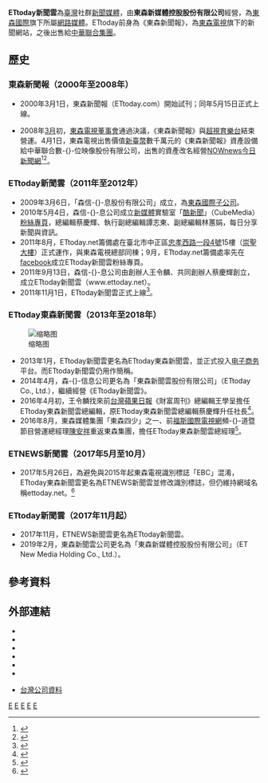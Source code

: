 {{Multiple issues|
{{Prose|time=2020-10-18T07:50:33+00:00}}
{{Trivia|time=2020-10-18T07:50:33+00:00}}
}}
{{noteTA
|G1=IT
|G2=Communication
|1=zh-tw:粉絲專頁;zh-hk:粉絲專頁;zh-cn:专页;
|2=zh-cn:视频;zh-hk:影片;zh-tw:影片;
|3=zh-tw:APP; zh-hk:APP; zh-hans:移动软件应用程序;
|4=zh-cn:网民;zh-hk:網友;zh-tw:網友;
|5=zh-cn:营销;zh-tw:行銷;zh-hk:行銷;
|6=zh-hans:云端;zh-hant:雲端;
|7=森信息;
}}
{{Infobox website
| name             = ETtoday新聞雲
| logo             = ETToady logo.svg
| logo_size        = 200
| logocaption      = 現行網站標誌
| url              = {{url|https://www.ettoday.net}}
| alexa            = {{flag|世界}}： 712（{{as of|2022|01|28|alt=2022年01月}}）<br> {{TWN}}：16（{{as of|2022|01|28|alt=2022年01月}}）<ref name="alexa">{{cite web |url= http://www.alexa.com/siteinfo/ettoday.net |title= Ettoday.net Site Info |publisher= Alexa Internet |accessdate= 2022-01-28 |archive-date= 2021-10-30 |archive-url= https://web.archive.org/web/20181202025722/https://www.alexa.com/siteinfo/ettoday.net |dead-url= no }}</ref>
| commercial       = 否
| type             = 社群新聞網站
| language         = [[中華民國國語|中華民國國語]]
| registration     = 否
| owner            = 東森新媒體控股股份有限公司
| launch_date      = {{start date|2011|11|1}}（{{age in years and days|2011|11|1|age=no}}）
| current_status   = 線上
| location         = {{TWN}}[[臺北市|臺北市]][[大安區_(臺北市)|大安區]]<br>復興南路一段368號8樓
}}
{{Infobox company
| name = 東森新媒體控股股份有限公司
| name_en = ET New Media Holding Co., Ltd.
| logo = ET New Media logo light box 20211106.jpg
| caption = 
| type = [[股份有限公司|股份有限公司]]
| trading_name = ETtoday新聞雲、ETtoday.net
| original_text = 
| other_text = 
| traded_as = 
| com_code = 
| local_code_name = TW
| local_code = 24328949
| fate = 
| predecessor = 森信-{}-息股份有限公司、東森新聞雲股份有限公司
| successor = 
| foundation = {{start date|2011|11|1}}<br>（{{age in years and days|2011|11|1|age=no}}）
| defunct = 
| location = {{ROC-TWN}}<br>[[臺北市|臺北市]][[大安區_(臺北市)|大安區]]復興南路一段368號8樓
| locations = 
| area_served = [[台灣|台灣]]
| founder = [[王令麟|王令麟]]
| key_people = {{ubl|王令麟{{small|（[[董事長|董事長]]）}}|陳安祥{{small|（[[總經理|總經理]]）}}|黃寶慧{{small|（[[執行董事|執行董事]]）}}|林妏純{{small|（[[總編輯|總編輯]]）}}}}
| industry = 網際網路相關業
| services = 新聞內容提供<br>[[新媒體|新媒體]]內容服務
| revenue = 
| operating_income = 
| net_income = 
| aum = <!-- Only used with financial services companies -->
| assets = [[新臺幣|新臺幣]]1,000,000,000元
| equity = 
| owner = 
| num_employees = 700人
| parent = [[東森國際|東森國際]]
| divisions = 
| subsid = ETtoday東森寵物雲、ETtoday家外媒體
| homepage = {{url|https://www.ettoday.net}}<!-- {{URL|example.com}} -->
| capital = [[新臺幣|新臺幣]]600,000,000元
| market_value = 
| P/E ratio = 
| earnings per share = 
| Net asset value = 
| accounting_period = 
| major_shareholder = 
| footnotes = 
}}

{{Distinguish|東森新聞台}}

'''ETtoday新聞雲'''為[[臺灣|臺灣]]社群[[新聞媒體|新聞媒體]]，由'''東森新媒體控股股份有限公司'''經營，為[[東森國際|東森國際]]旗下所屬[[網路媒體|網路媒體]]。ETtoday前身為《東森新聞報》，為[[東森電視|東森電視]]旗下的新聞網站，之後出售給[[中華聯合集團|中華聯合集團]]。

== 歷史 ==
=== 東森新聞報（2000年至2008年） ===
* 2000年3月1日，東森新聞報（ETtoday.com）開始試刊；同年5月15日正式上線。

* 2008年[[2008年3月|3月]]初，[[東森電視|東森電視]][[董事會|董事會]]通過決議，《東森新聞報》與[[超視育樂台|超視育樂台]]結束營運。4月1日，東森電視出售價值[[新臺幣|新臺幣]]數千萬元的《東森新聞報》資產設備給中華聯合數-{}-位映像股份有限公司，出售的資產改名經營[[今日新聞網|NOWnews今日新聞網]]<ref>{{cite news
|author= -{余}-麗姿 |url= http://mag.udn.com/mag/digital/storypage.jsp?f_MAIN_ID=314&f_SUB_ID=2924&f_ART_ID=118484 |title= 東森電子報 中華聯合電訊入主！|accessdate= 2013-08-20 |publisher=[[經濟日報_(台灣)|經濟日報]] |language= zh-tw |date= 2008-04-02}}</ref><ref>{{cite web |author= 蔡慶輝 |url= http://www.nownews.com/2008/04/01/339-2253509.htm |title= 與您同在一起　NOWnews接手ETtoday.com的網路之火 |accessdate= 2013-08-20 |publisher= [[今日新聞網|NOWnews今日新聞網]] |language= zh-tw |date= 2008-04-01 |deadurl= yes |archiveurl= https://web.archive.org/web/20111228032246/http://www.nownews.com/2008/04/01/339-2253509.htm |archivedate= 2011-12-28 }}</ref>。

=== ETtoday新聞雲（2011年至2012年） ===
* 2009年3月6日，「森信-{}-息股份有限公司」成立，為[[東森國際|東森國際]][[子公司|子公司]]。
* 2010年5月4日，森信-{}-息公司成立[[新媒體|新媒體]]實驗室「[[酷新聞|酷新聞]]」（CubeMedia）[[粉絲專頁|粉絲專頁]]，總編輯蔡慶輝、執行副總編輯譚志東、副總編輯林蕙娟，每日分享新聞與資訊。
* 2011年8月，ETtoday.net籌備處在臺北市中正區[[忠孝西路_(臺北市)|忠孝西路一段4號]]15樓（[[崇聖大樓|崇聖大樓]]）正式運作，與東森電視總部同棟；9月，ETtoday.net籌備處率先在[[facebook|facebook]]成立ETtoday新聞雲粉絲專頁。
* 2011年9月13日，森信-{}-息公司由創辦人王令麟、共同創辦人蔡慶輝創立，成立ETtoday新聞雲（www.ettoday.net）。
* 2011年11月1日，ETtoday新聞雲正式上線<ref>{{cite web|author= 蔡慶輝|url= http://www.ettoday.net/news/20111101/4383.htm|title= 我們回來了！讓你就是媒體|date= 2011-11-01|accessdate= 2013-08-20|publisher= ETtoday東森新聞雲|language= zh-tw|archive-date= 2013-09-16|archive-url= https://web.archive.org/web/20130916100439/http://www.ettoday.net/news/20111101/4383.htm|dead-url= no}}</ref>。

=== ETtoday東森新聞雲（2013年至2018年） ===
[[File:ETtoday_News_Live_Broadcast_Center_opening_ceremony_20161205.jpg|缩略图]]
* 2013年1月，ETtoday新聞雲更名為ETtoday東森新聞雲，並正式投入[[电子商务|电子商务]]平台。而ETtoday新聞雲仍用作簡稱。
* 2014年4月，森-{}-信息公司更名為「東森新聞雲股份有限公司」（ETtoday Co., Ltd.），繼續經營《ETtoday新聞雲》。
* 2016年4月初，王令麟找來前[[台灣蘋果日報|台灣蘋果日報]]《財富周刊》總編輯王學呈擔任ETtoday東森新聞雲總編輯，原ETtoday東森新聞雲總編輯蔡慶輝升任社長<ref>{{cite web|author=陳芝彤、林哲良|title=王令麟親自督軍 東森新聞雲大地震|url=http://www.new7.com.tw/NewsView.aspx?t=HIS&i=TXT20160427171151J2S|publisher=《新新聞》第1521期|language=zh-tw|date=2016-04-28|accessdate=2017-02-13|pages=54|archive-url=https://web.archive.org/web/20161103211938/http://www.new7.com.tw/NewsView.aspx?t=HIS&i=TXT20160427171151J2S|archive-date=2016-11-03|dead-url=yes}}</ref>。
* 2016年8月，東森媒體集團「東森四少」之一、前[[福斯國際電視網|福斯國際電視網]]頻-{}-道暨節目營運總經理[[陳安祥|陳安祥]]重返東森集團，擔任ETtoday東森新聞雲總經理<ref>{{cite news|url=http://www.wealth.com.tw/article_in.aspx?nid=9022|title=王令麟鐵了心 要買回東森電視|author=黃靖萱|date=2016-10-05|accessdate=2017-02-13|publisher=《[[財訊雙週刊|財訊雙週刊]]》第513期|page=|deadurl=yes|archiveurl=https://web.archive.org/web/20170214003134/http://www.wealth.com.tw/article_in.aspx?nid=9022|archivedate=2017-02-14}}</ref>。

=== ETNEWS新聞雲（2017年5月至10月） ===
* 2017年5月26日，為避免與2015年起東森電視識別標誌「EBC」混淆，ETtoday東森新聞雲更名為ETNEWS新聞雲並修改識別標誌，但仍維持網域名稱ettoday.net。<ref>{{cite news|author=劉佩珊|title=不再混淆 ETNEWS新聞雲新登場|url=http://mol.mcu.edu.tw/show_2009.php?nid=174315|agency=[[銘報|銘報]]即時新聞|language=zh-tw|date=2017-05-27|accessdate=2017-06-10|deadurl=yes|archiveurl=https://web.archive.org/web/20171109080744/http://mol.mcu.edu.tw/show_2009.php?nid=174315|archivedate=2017-11-09}}</ref><!--經回溯網站是26日改版，隔日見報。-->

=== ETtoday新聞雲（2017年11月起） ===
* 2017年11月，ETNEWS新聞雲更名為ETtoday新聞雲。
* 2019年2月，東森新聞雲公司更名為「東森新媒體控股股份有限公司」（ET New Media Holding Co., Ltd.）。

== 參考資料 ==
{{reflist|2}}

== 外部連結 ==
{{commonscat|ETtoday.net}}
* {{Official|https://www.ettoday.net|mobile=http://m.ettoday.net|ETtoday新聞雲}}
* {{Facebook|ETtoday|ETtoday新聞雲}}
* {{Twitter|ETtodaytw|ETtoday新聞雲}}
* {{sinaweibo|ettodaynet|ETNEWS新聞雲（ETtoday新闻云官方微博）}}
* {{instagram|ettodaytw|ETtoday新聞雲}}
* {{youtube|channel=UCl3aKvzB7uC5mTlVEWiCogA}}
* {{zh-tw}} [http://company.g0v.ronny.tw/id/24328949 台灣公司資料] {{Wayback|url=http://company.g0v.ronny.tw/id/24328949 |date=20220407002705 }}

{{Taiwan Newspaper}}
{{Portal bar|台灣|媒體|企業}}

[[Category:2009年台灣建立|E]]
[[Category:2009年成立的公司|E]]
[[Category:2011年建立的網站|E]]
[[Category:總部位於臺北市大安區的工商業機構|E]]
[[Category:台灣新聞網站|E]]